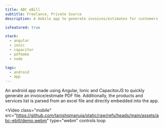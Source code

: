 ```yaml
---
title: ABC eBill
subtitle: Freelance, Private Source
description: A mobile app to generate invoices/estimates for customers in pdf format.

isFeatured: true

stack:
  - angular
  - ionic
  - capacitor
  - pdfmake
  - node

tags:
  - android
  - app
---
```



An android app made using Angular, Ionic and CapacitorJS to quickly generate an invoice/estimate PDF file. Additionally, the products and services list is parsed from an excel file and directly embedded into the app.

<Video
  class="mobile"
  src="https://github.com/tanishqmanuja/static/raw/refs/heads/main/assets/abc-ebill/demo.webm"
  type="webm"
  controls
  loop
></Video>
